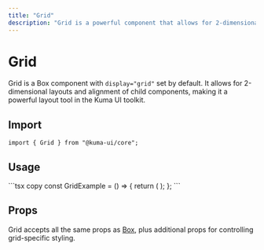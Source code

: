 ```yaml
---
title: "Grid"
description: "Grid is a powerful component that allows for 2-dimensional layouts and alignment of child components."
---
```



# Grid

Grid is a Box component with `display="grid"` set by default. It allows for 2-dimensional layouts and alignment of child components, making it a powerful layout tool in the Kuma UI toolkit.

## Import

```tsx copy
import { Grid } from "@kuma-ui/core";
```

## Usage

<ExampleContainer>
  <GridExample />
</ExampleContainer>
```tsx copy
const GridExample = () => {
  return (
    <Grid gridTemplateColumns="repeat(2, 1fr)" gap={6}>
      <Box bg="teal" height="80px" />
      <Box bg="teal" height="80px" />
      <Box bg="teal" height="80px" />
      <Box bg="teal" height="80px" />
    </Grid>
  );
};
```

## Props

Grid accepts all the same props as [Box](/docs/Components/Box), plus additional props for controlling grid-specific styling.
